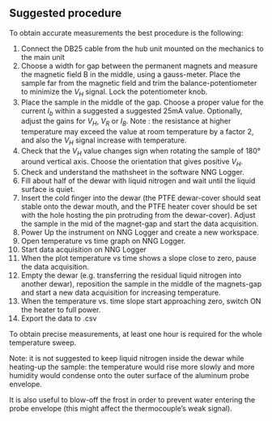 \clearpage 

## Suggested procedure 

To obtain accurate measurements the best procedure is the following:


1. Connect the DB25 cable from the hub unit mounted on the mechanics to the main unit
2. Choose a width for gap between the permanent magnets and measure the magnetic field B in the middle, using a gauss-meter. Place the sample far from the magnetic field and trim the balance-potentiometer to minimize the $V_H$ signal. Lock the potentiometer knob.
3. Place the sample in the middle of the gap. Choose a proper value for the current $I_b$ within a suggested a suggested 25mA value. Optionally, adjust the gains for $V_H$, $V_R$ or $I_B$. Note : the resistance at higher temperature may exceed the value at room temperature by a factor 2, and also the $V_H$ signal increase with temperature.
4. Check that the $V_H$ value changes sign when rotating the sample of 180° around vertical axis. Choose the orientation that gives positive $V_H$.
5. Check and understand the mathsheet in the software NNG Logger.
6. Fill about half of the dewar with liquid nitrogen and wait until the liquid surface is quiet.
7. Insert the cold finger into the dewar (the PTFE dewar-cover should seat stable onto the dewar mouth, and the PTFE heater cover should be set with the hole hosting the pin protruding from the dewar-cover). Adjust the sample in the mid of the magnet-gap and start the data acquisition.
8. Power Up the instrument on NNG Logger and create a new workspace.
9. Open temperature vs time graph on NNG Logger. 
10. Start data acquisition on NNG Logger
11. When the plot temperature vs time shows a slope close to zero, pause the data acquisition.
12. Empty the dewar (e.g. transferring the residual liquid nitrogen into another dewar), reposition the sample in the middle of the magnets-gap and start a new data acquisition for increasing temperature. 
13. When the temperature vs. time slope start approaching zero, switch ON the heater to full power.
14. Export the data to .csv

To obtain precise measurements, at least one hour is required for the whole temperature sweep. 

Note: it is not suggested to keep liquid nitrogen inside the dewar while heating-up the sample: the temperature would rise more slowly and more humidity would condense onto the outer surface of the aluminum probe envelope. 

It is also useful to blow-off the frost in order to prevent water entering the probe envelope (this might affect the thermocouple's weak signal).
